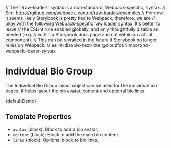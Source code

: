 // The '!!raw-loader!' syntax is a non-standard, Webpack-specific, syntax.
// See: https://github.com/webpack-contrib/raw-loader#examples
// For now, it seems likely Storybook is pretty tied to Webpack, therefore, we are
// okay with the following Webpack-specific raw loader syntax. It's better to leave
// the ESLint rule enabled globally, and only thoughtfully disable as needed (e.g.
// within a Storybook docs page and not within an actual component).
// This can be revisited in the future if Storybook no longer relies on Webpack.
// eslint-disable-next-line @cloudfour/import/no-webpack-loader-syntax

<Meta title="Objects/Individual Bio Group" />

# Individual Bio Group

The Individual Bio Group layout object can be used for the individual bio pages. It helps layout the bio avatar, content and optional bio links.

<Canvas>
  <Story
    name="Default"
    parameters={{
      docs: {
        source: {
          code: defaultDemoSource,
        },
      },
    }}
  >
    {defaultDemo}
  </Story>
</Canvas>

## Template Properties

- `avatar` (block): Block to add a bio avatar.
- `content` (block): Block to add the main bio content.
- `links` (block): Optional block to bio links.
